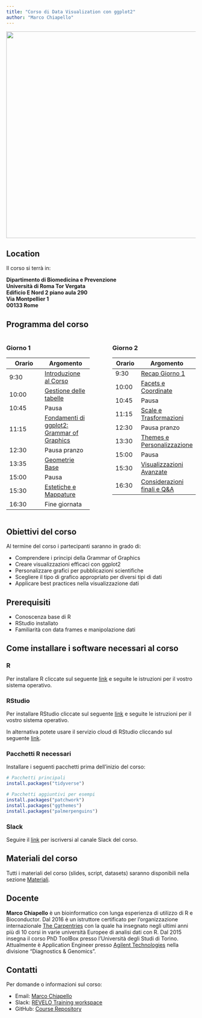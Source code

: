 ```yaml
---
title: "Corso di Data Visualization con ggplot2"
author: "Marco Chiapello"
---
```


![](materials/images/ggplot2_blank.png){width=550px fig-align="center"}

## Location {#location}

Il corso si terrà in:

**Dipartimento di Biomedicina e Prevenzione**  
**Università di Roma Tor Vergata**  
**Edificio E Nord 2 piano aula 290**  
**Via Montpellier 1**  
**00133 Rome**

## Programma del corso {#programma}

::: {.columns}
::: {.column width="48%"}
### Giorno 1 {#giorno1}

| Orario | Argomento |
|--------|-----------|
| 9:30   | [Introduzione al Corso](materials/01_introduzione.qmd) |
| 10:00  | [Gestione delle tabelle](materials/02_gestione_tabelle.qmd) |
| 10:45  | Pausa |
| 11:15  | [Fondamenti di ggplot2: Grammar of Graphics](materials/03_grammar_of_graphics.qmd) |
| 12:30  | Pausa pranzo |
| 13:35  | [Geometrie Base](materials/04_geometrie_base.qmd)|
| 15:00  | Pausa |
| 15:30  | [Estetiche e Mappature](materials/05_estetiche_mappature.qmd) |
| 16:30  | Fine giornata |
:::

::: {.column width="4%"}
:::

::: {.column width="48%"}
### Giorno 2 {#giorno2}

| Orario | Argomento |
|--------|-----------|
| 9:30   | [Recap Giorno 1](materials/06_recap_giorno1.qmd) |
| 10:00  | [Facets e Coordinate](materials/07_facets_coordinate.qmd) |
| 10:45  | Pausa |
| 11:15  | [Scale e Trasformazioni](materials/08_scale_trasformazioni.qmd) |
| 12:30  | Pausa pranzo |
| 13:30  | [Themes e Personalizzazione](materials/09_themes_personalizzazione.qmd) |
| 15:00  | Pausa |
| 15:30  | [Visualizzazioni Avanzate](materials/10_visualizzazioni_avanzate.qmd) |
| 16:30  | [Considerazioni finali e Q&A](materials/11_conclusioni_qa.qmd) |
:::
:::

## Obiettivi del corso {#obiettivi}

Al termine del corso i partecipanti saranno in grado di:

- Comprendere i principi della Grammar of Graphics
- Creare visualizzazioni efficaci con ggplot2
- Personalizzare grafici per pubblicazioni scientifiche
- Scegliere il tipo di grafico appropriato per diversi tipi di dati
- Applicare best practices nella visualizzazione dati

## Prerequisiti {#prerequisiti}

- Conoscenza base di R
- RStudio installato
- Familiarità con data frames e manipolazione dati

## Come installare i software necessari al corso {#setup}

### R {#r}

Per installare R cliccate sul seguente [link](https://cran.r-project.org/) e seguite le istruzioni per il vostro sistema operativo.

### RStudio {#rstudio}

Per installare RStudio cliccate sul seguente [link](https://posit.co/download/rstudio-desktop/) e seguite le istruzioni per il vostro sistema operativo.

In alternativa potete usare il servizio cloud di RStudio cliccando sul seguente [link](https://posit.cloud/).

### Pacchetti R necessari {#pacchetti}

Installare i seguenti pacchetti prima dell'inizio del corso:

```r
# Pacchetti principali
install.packages("tidyverse")

# Pacchetti aggiuntivi per esempi
install.packages("patchwork")
install.packages("ggthemes")
install.packages("palmerpenguins")
```

### Slack {#slack}

Seguire il [link](https://revelotraining.slack.com/) per iscriversi al canale Slack del corso.

## Materiali del corso {#materiali}

Tutti i materiali del corso (slides, script, datasets) saranno disponibili nella sezione [Materiali](materials/day1.qmd).

## Docente {#docente}

**Marco Chiapello** è un bioinformatico con lunga esperienza di utilizzo di R e Bioconductor. Dal 2016 è un istruttore certificato per l'organizzazione internazionale [The Carpentries](https://carpentries.org/) con la quale ha insegnato negli ultimi anni più di 10 corsi in varie università Europee di analisi dati con R. Dal 2015 insegna il corso PhD ToolBox presso l'Università degli Studi di Torino. Attualmente è Application Engineer presso [Agilent Technologies](https://www.agilent.com/) nella divisione "Diagnostics & Genomics".

## Contatti {#contatti}

Per domande o informazioni sul corso:

- Email: [Marco Chiapello](chiapello.m@gmail.com)
- Slack: [REVELO Training workspace](https://revelotraining.slack.com/)
- GitHub: [Course Repository](https://github.com/mchiapello/DataViz_2025)
